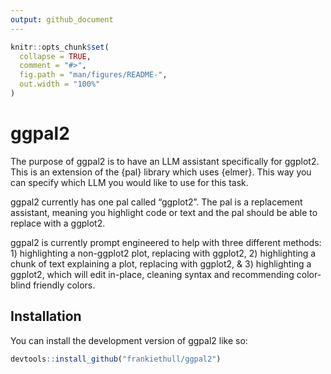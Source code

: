 ```yaml
---
output: github_document
---
```


<!-- README.md is generated from README.Rmd. Please edit that file -->

```r
knitr::opts_chunk$set(
  collapse = TRUE,
  comment = "#>",
  fig.path = "man/figures/README-",
  out.width = "100%"
)
```

# ggpal2

<!-- badges: start -->
<!-- badges: end -->

The purpose of ggpal2 is to have an LLM assistant specifically for ggplot2. This is an extension of the {pal} library which uses {elmer}. This way you can specify which LLM you would like to use for this task. 

ggpal2 currently has one pal called "ggplot2". The pal is a replacement assistant, meaning you highlight code or text and the pal should be able to replace with a ggplot2. 

ggpal2 is currently prompt engineered to help with three different methods: 1) highlighting a non-ggplot2 plot, replacing with ggplot2, 2) highlighting a chunk of text explaining a plot, replacing with ggplot2, & 3) highlighting a ggplot2, which will edit in-place, cleaning syntax and recommending color-blind friendly colors.


## Installation

You can install the development version of ggpal2 like so:

``` r
devtools::install_github("frankiethull/ggpal2")
```

